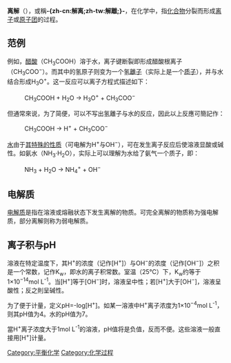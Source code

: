 {{noteTA
|G1=Chemistry
|T=zh-cn:离解; zh-tw:解離; 
|1=zh-cn:离解; zh-tw:解離;
}}
{{Distinguish|電離|解離 (心理学)|解離性人格疾患}}
'''离解'''（{{lang-en|Dissociation}}），或稱'''-{zh-cn:解离;zh-tw:解離;}-'''，在化学中，指[[化合物|化合物]]分裂而形成[[离子|离子]]或[[原子团|原子团]]的过程。

== 范例 ==
例如，[[醋酸|醋酸]]（CH<sub>3</sub>COOH）溶于水，离子键断裂即形成醋酸根离子（CH<sub>3</sub>COO<sup>−</sup>）。而其中的氢原子则变为一个氢[[離子|離子]]（实际上是一个[[质子|质子]]），并与水结合形成H<sub>3</sub>O<sup>+</sup>。这一反应可以离子方程式描述如下：

:CH<sub>3</sub>COOH + H<sub>2</sub>O → H<sub>3</sub>O<sup>+</sup> + CH<sub>3</sub>COO<sup>−</sup>

但通常來说，为了简便，可以不写出氢離子与水的反应，因此以上反應可簡記作：

:CH<sub>3</sub>COOH → H<sup>+</sup> + CH<sub>3</sub>COO<sup>−</sup>

[[水|水]]由于[[水的自偶电离|其特殊的性质]]（可电解为H<sup>+</sup>与OH<sup>−</sup>），可在发生离子反应后使溶液显酸或碱性。如氨水（NH<sub>3</sub>·H<sub>2</sub>O），实际上可以理解为水给了氨气一个质子，即：

:NH<sub>3</sub> + H<sub>2</sub>O → NH<sub>4</sub><sup>+</sup> + OH<sup>−</sup>

== 电解质 ==
{{main|电解质}}
[[电解质|电解质]]是指在溶液或熔融状态下发生离解的物质。可完全离解的物质称为强电解质，部分离解则称为弱电解质。

== 离子积与pH ==
{{main|离子积|pH}}
溶液在特定温度下，其H<sup>+</sup>的浓度（记作[H<sup>+</sup>]）与OH<sup>−</sup>的浓度（记作[OH<sup>−</sup>]）之积是一个常数，记作K<sub>w</sub>，即水的离子积常数。室温（25℃）下，K<sub>w</sub>约等于1×10<sup>−14</sup>mol L<sup>-1</sup>。当[H<sup>+</sup>]等于[OH<sup>−</sup>]时，溶液呈中性；若[H<sup>+</sup>]大于[OH<sup>−</sup>]，溶液呈酸性；反之則呈碱性。

为了便于计量，定义pH=-log[H<sup>+</sup>]。如某一溶液中H<sup>+</sup>离子浓度为1×10<sup>−4</sup>mol L<sup>-1</sup>，则其pH值为4。水的pH值为7。

當H<sup>+</sup>离子浓度大于1mol L<sup>-1</sup>的溶液，pH值将是负值，反而不便。这些溶液一般直接用[H<sup>+</sup>]计量。








{{Authority control}}
[[Category:平衡化学|Category:平衡化学]]
[[Category:化学过程|Category:化学过程]]